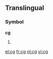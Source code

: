 {{also|.cg|CG}}
==Translingual==

===Symbol===
'''cg'''

# {{SI-unit-abb|centi|gram|[[mass]]}}

[[el:cg]]
[[fr:cg]]
[[nl:cg]]
[[vi:cg]]